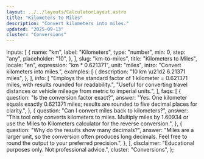 ```yaml
---
layout: ../../layouts/CalculatorLayout.astro
title: "Kilometers to Miles"
description: "Convert kilometers into miles."
updated: "2025-09-13"
cluster: "Conversions"
---
```



  inputs: [
    {
      name: "km",
      label: "Kilometers",
      type: "number",
      min: 0,
      step: "any",
      placeholder: "10",
    },
  ],
  slug: "km-to-miles",
  title: "Kilometers to Miles",
  locale: "en",
  expression: "km * 0.621371",
  unit: "miles",
  intro: "Convert kilometers into miles.",
  examples: [
    {
      description: "10 km \u21d2 6.21371 miles",
    },
  ],
  info: [
    "Employs the standard factor of 1 kilometer = 0.621371 miles, with results rounded for readability.",
    "Useful for converting travel distances or vehicle mileage from metric to imperial units.",
  ],
  faqs: [
    {
      question: "Is the conversion factor exact?",
      answer:
        "Yes. One kilometer equals exactly 0.621371 miles; results are rounded to five decimal places for clarity.",
    },
    {
      question: "Can I convert miles back to kilometers?",
      answer:
        "This tool only converts kilometers to miles. Multiply miles by 1.60934 or use the Miles to Kilometers calculator for the reverse conversion.",
    },
    {
      question: "Why do the results show many decimals?",
      answer:
        "Miles are a larger unit, so the conversion often produces long decimals. Feel free to round the output to your preferred precision.",
    },
  ],
  disclaimer: "Educational purposes only. Not professional advice.",
  cluster: "Conversions",
};

<Calculator schema={schema} />
